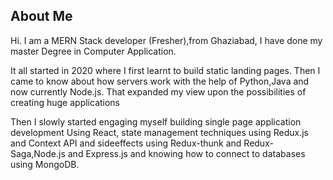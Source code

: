 ## About Me

Hi. I am a MERN Stack developer (Fresher),from Ghaziabad, I have done my master Degree in Computer Application.

It all started in 2020 where I first learnt to build static landing pages.
Then I came to know about how servers work with the help of Python,Java and now currently Node.js.
That expanded my view upon the possibilities of creating huge applications

Then I slowly started engaging myself building single page application development Using React,
state management techniques using Redux.js and Context API and sideeffects using Redux-thunk
and Redux-Saga,Node.js and Express.js and knowing how to connect to databases using MongoDB.